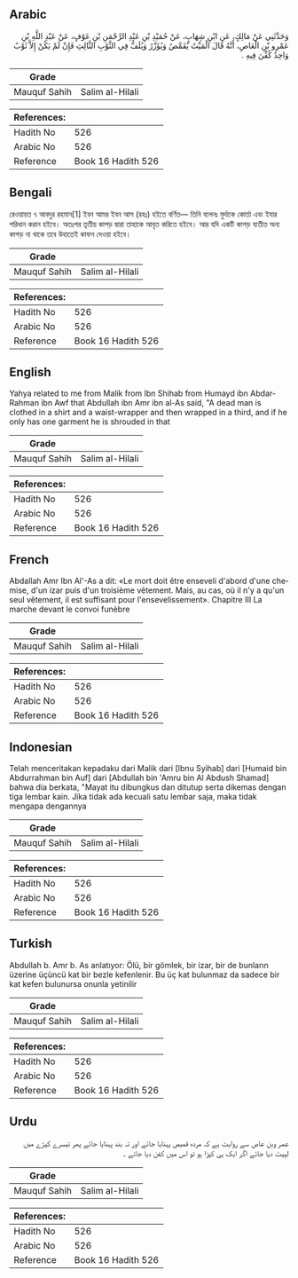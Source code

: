 ## Arabic

<div dir="rtl" lang="ar" style={{fontSize:'larger',backgroundColor:'#f8f9fa',padding:20}}>وَحَدَّثَنِي عَنْ مَالِكٍ، عَنِ ابْنِ شِهَابٍ، عَنْ حُمَيْدِ بْنِ عَبْدِ الرَّحْمَنِ بْنِ عَوْفٍ، عَنْ عَبْدِ اللَّهِ بْنِ عَمْرِو بْنِ الْعَاصِ، أَنَّهُ قَالَ الْمَيِّتُ يُقَمَّصُ وَيُؤَزَّرُ وَيُلَفُّ فِي الثَّوْبِ الثَّالِثِ فَإِنْ لَمْ يَكُنْ إِلاَّ ثَوْبٌ وَاحِدٌ كُفِّنَ فِيهِ ‏.‏</div><div style={{backgroundColor:'#f8f9fa',padding:20, marginBottom: 10}}><table>
      <thead>
        <tr>
          <th>Grade</th>
          <th></th>
        </tr>
      </thead>
      <tbody>
<tr><td>Mauquf Sahih</td><td>Salim al-Hilali</td></tr></tbody></table><table>
        <thead>
          <tr>
            <th>References:</th>
            <th></th>
          </tr>
        </thead>
        <tbody><tr><td>Hadith No</td><td>526</td></tr><tr><td>Arabic No</td><td>526</td></tr><tr><td>Reference</td><td>Book 16 Hadith 526</td></tr></tbody></table></div>

## Bengali

<div dir="ltr" lang="bn" style={{fontSize:'larger',backgroundColor:'#f8f9fa',padding:20}}>রেওয়ায়ত ৭ আবদুর রহমান[1] ইবন আমর ইবন আস (রহঃ) হইতে বর্ণিত— তিনি বলেনঃ মুর্দাকে কোর্তা এবং ইযার পরিধান করান হইবে। অতঃপর তৃতীয় কাপড় দ্বারা তাহাকে আবৃত করিতে হইবে। আর যদি একটি কাপড় ব্যতীত অন্য কাপড় না থাকে তবে উহাতেই কাফন দেওয়া হইবে।</div><div style={{backgroundColor:'#f8f9fa',padding:20, marginBottom: 10}}><table>
      <thead>
        <tr>
          <th>Grade</th>
          <th></th>
        </tr>
      </thead>
      <tbody>
<tr><td>Mauquf Sahih</td><td>Salim al-Hilali</td></tr></tbody></table><table>
        <thead>
          <tr>
            <th>References:</th>
            <th></th>
          </tr>
        </thead>
        <tbody><tr><td>Hadith No</td><td>526</td></tr><tr><td>Arabic No</td><td>526</td></tr><tr><td>Reference</td><td>Book 16 Hadith 526</td></tr></tbody></table></div>

## English

<div dir="ltr" lang="en" style={{fontSize:'larger',backgroundColor:'#f8f9fa',padding:20}}>Yahya related to me from Malik from Ibn Shihab from Humayd ibn Abdar-Rahman ibn Awf that Abdullah ibn Amr ibn al-As said, "A dead man is clothed in a shirt and a waist-wrapper and then wrapped in a third, and if he only has one garment he is shrouded in that</div><div style={{backgroundColor:'#f8f9fa',padding:20, marginBottom: 10}}><table>
      <thead>
        <tr>
          <th>Grade</th>
          <th></th>
        </tr>
      </thead>
      <tbody>
<tr><td>Mauquf Sahih</td><td>Salim al-Hilali</td></tr></tbody></table><table>
        <thead>
          <tr>
            <th>References:</th>
            <th></th>
          </tr>
        </thead>
        <tbody><tr><td>Hadith No</td><td>526</td></tr><tr><td>Arabic No</td><td>526</td></tr><tr><td>Reference</td><td>Book 16 Hadith 526</td></tr></tbody></table></div>

## French

<div dir="ltr" lang="fr" style={{fontSize:'larger',backgroundColor:'#f8f9fa',padding:20}}>Abdallah Amr Ibn Al'-As a dit: «Le mort doit être enseveli d'abord d'une chemise, d'un izar puis d'un troisième vêtement. Mais, au cas, où il n'y a qu'un seul vêtement, il est suffisant pour l'ensevelissement». Chapitre III La marche devant le convoi funèbre</div><div style={{backgroundColor:'#f8f9fa',padding:20, marginBottom: 10}}><table>
      <thead>
        <tr>
          <th>Grade</th>
          <th></th>
        </tr>
      </thead>
      <tbody>
<tr><td>Mauquf Sahih</td><td>Salim al-Hilali</td></tr></tbody></table><table>
        <thead>
          <tr>
            <th>References:</th>
            <th></th>
          </tr>
        </thead>
        <tbody><tr><td>Hadith No</td><td>526</td></tr><tr><td>Arabic No</td><td>526</td></tr><tr><td>Reference</td><td>Book 16 Hadith 526</td></tr></tbody></table></div>

## Indonesian

<div dir="ltr" lang="id" style={{fontSize:'larger',backgroundColor:'#f8f9fa',padding:20}}>Telah menceritakan kepadaku dari Malik dari [Ibnu Syihab] dari [Humaid bin Abdurrahman bin Auf] dari [Abdullah bin 'Amru bin Al Abdush Shamad] bahwa dia berkata, "Mayat itu dibungkus dan ditutup serta dikemas dengan tiga lembar kain. Jika tidak ada kecuali satu lembar saja, maka tidak mengapa dengannya</div><div style={{backgroundColor:'#f8f9fa',padding:20, marginBottom: 10}}><table>
      <thead>
        <tr>
          <th>Grade</th>
          <th></th>
        </tr>
      </thead>
      <tbody>
<tr><td>Mauquf Sahih</td><td>Salim al-Hilali</td></tr></tbody></table><table>
        <thead>
          <tr>
            <th>References:</th>
            <th></th>
          </tr>
        </thead>
        <tbody><tr><td>Hadith No</td><td>526</td></tr><tr><td>Arabic No</td><td>526</td></tr><tr><td>Reference</td><td>Book 16 Hadith 526</td></tr></tbody></table></div>

## Turkish

<div dir="ltr" lang="tr" style={{fontSize:'larger',backgroundColor:'#f8f9fa',padding:20}}>Abdullah b. Amr b. As anlatıyor: Ölü, bir gömlek, bir izar, bir de bunların üzerine üçüncü kat bir bezle kefenlenir. Bu üç kat bulunmaz da sadece bir kat kefen bulunursa onunla yetinilir</div><div style={{backgroundColor:'#f8f9fa',padding:20, marginBottom: 10}}><table>
      <thead>
        <tr>
          <th>Grade</th>
          <th></th>
        </tr>
      </thead>
      <tbody>
<tr><td>Mauquf Sahih</td><td>Salim al-Hilali</td></tr></tbody></table><table>
        <thead>
          <tr>
            <th>References:</th>
            <th></th>
          </tr>
        </thead>
        <tbody><tr><td>Hadith No</td><td>526</td></tr><tr><td>Arabic No</td><td>526</td></tr><tr><td>Reference</td><td>Book 16 Hadith 526</td></tr></tbody></table></div>

## Urdu

<div dir="rtl" lang="ur" style={{fontSize:'larger',backgroundColor:'#f8f9fa',padding:20}}>عمر وبن عاص سے روایت ہے کہ مردہ قمیص پہنایا جائے اور تہ بند پہنایا جائے پھر تیسرے کپڑے میں لپیٹ دیا جائے اگر ایک ہی کپڑا ہو تو اس میں کفن دیا جائے ۔</div><div style={{backgroundColor:'#f8f9fa',padding:20, marginBottom: 10}}><table>
      <thead>
        <tr>
          <th>Grade</th>
          <th></th>
        </tr>
      </thead>
      <tbody>
<tr><td>Mauquf Sahih</td><td>Salim al-Hilali</td></tr></tbody></table><table>
        <thead>
          <tr>
            <th>References:</th>
            <th></th>
          </tr>
        </thead>
        <tbody><tr><td>Hadith No</td><td>526</td></tr><tr><td>Arabic No</td><td>526</td></tr><tr><td>Reference</td><td>Book 16 Hadith 526</td></tr></tbody></table></div>